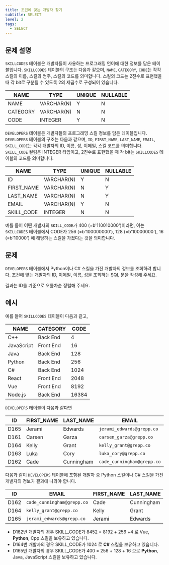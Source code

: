 ```yaml
---
title: 조건에 맞는 개발자 찾기
subtitle: SELECT
level: 2
tags:
  - SELECT
---
```


## 문제 설명

`SKILLCODES` 테이블은 개발자들이 사용하는 프로그래밍 언어에 대한 정보를 담은 테이블입니다. `SKILLCODES` 테이블의 구조는 다음과 같으며, `NAME`, `CATEGORY`, `CODE`는 각각 스킬의 이름, 스킬의 범주, 스킬의 코드를 의미합니다. 스킬의 코드는 2진수로 표현했을 때 각 bit로 구분될 수 있도록 2의 제곱수로 구성되어 있습니다.

| NAME     | TYPE       | UNIQUE | NULLABLE |
| -------- | ---------- | ------ | -------- |
| NAME     | VARCHAR(N) | Y      | N        |
| CATEGORY | VARCHAR(N) | N      | N        |
| CODE     | INTEGER    | Y      | N        |

`DEVELOPERS` 테이블은 개발자들의 프로그래밍 스킬 정보를 담은 테이블입니다. `DEVELOPERS` 테이블의 구조는 다음과 같으며, `ID`, `FIRST_NAME`, `LAST_NAME`, `EMAIL`, `SKILL_CODE`는 각각 개발자의 ID, 이름, 성, 이메일, 스킬 코드를 의미합니다. `SKILL_CODE` 컬럼은 INTEGER 타입이고, 2진수로 표현했을 때 각 bit는 `SKILLCODES` 테이블의 코드를 의미합니다.

| NAME       | TYPE       | UNIQUE | NULLABLE |
| ---------- | ---------- | ------ | -------- |
| ID         | VARCHAR(N) | Y      | N        |
| FIRST_NAME | VARCHAR(N) | N      | Y        |
| LAST_NAME  | VARCHAR(N) | N      | Y        |
| EMAIL      | VARCHAR(N) | Y      | N        |
| SKILL_CODE | INTEGER    | N      | N        |

예를 들어 어떤 개발자의 `SKILL_CODE`가 400 (=b'110010000')이라면, 이는 `SKILLCODES` 테이블에서 CODE가 256 (=b'100000000'), 128 (=b'10000000'), 16 (=b'10000') 에 해당하는 스킬을 가졌다는 것을 의미합니다.

## 문제

`DEVELOPERS` 테이블에서 Python이나 C# 스킬을 가진 개발자의 정보를 조회하려 합니다. 조건에 맞는 개발자의 ID, 이메일, 이름, 성을 조회하는 SQL 문을 작성해 주세요.

결과는 ID를 기준으로 오름차순 정렬해 주세요.

## 예시

예를 들어 `SKILLCODES` 테이블이 다음과 같고,

| NAME       | CATEGORY  | CODE  |
| ---------- | --------- | ----- |
| C++        | Back End  | 4     |
| JavaScript | Front End | 16    |
| Java       | Back End  | 128   |
| Python     | Back End  | 256   |
| C#         | Back End  | 1024  |
| React      | Front End | 2048  |
| Vue        | Front End | 8192  |
| Node.js    | Back End  | 16384 |

`DEVELOPERS` 테이블이 다음과 같다면

| ID   | FIRST_NAME | LAST_NAME  | EMAIL                      | SKILL_CODE |
| ---- | ---------- | ---------- | -------------------------- | ---------- |
| D165 | Jerami     | Edwards    | `jerami_edwards@grepp.co`  | 400        |
| D161 | Carsen     | Garza      | `carsen_garza@grepp.co`    | 2048       |
| D164 | Kelly      | Grant      | `kelly_grant@grepp.co`     | 1024       |
| D163 | Luka       | Cory       | `luka_cory@grepp.co`       | 16384      |
| D162 | Cade       | Cunningham | `cade_cunningham@grepp.co` | 8452       |

다음과 같이 `DEVELOPERS` 테이블에 포함된 개발자 중 Python 스킬이나 C# 스킬을 가진 개발자의 정보가 결과에 나와야 합니다.

| ID   | EMAIL                      | FIRST_NAME | LAST_NAME  |
| ---- | -------------------------- | ---------- | ---------- |
| D162 | `cade_cunningham@grepp.co` | Cade       | Cunningham |
| D164 | `kelly_grant@grepp.co`     | Kelly      | Grant      |
| D165 | `jerami_edwards@grepp.co`  | Jerami     | Edwards    |

- D162번 개발자의 경우 SKILL_CODE가 8452 = 8192 + 256 +4 로 Vue, **Python**, Cpp 스킬을 보유하고 있습니다.
- D164번 개발자의 경우 SKILL_CODE가 1024 로 **C#** 스킬을 보유하고 있습니다.
- D165번 개발자의 경우 SKILL_CODE가 400 = 256 + 128 + 16 으로 **Python**, Java, JavaScript 스킬을 보유하고 있습니다.
